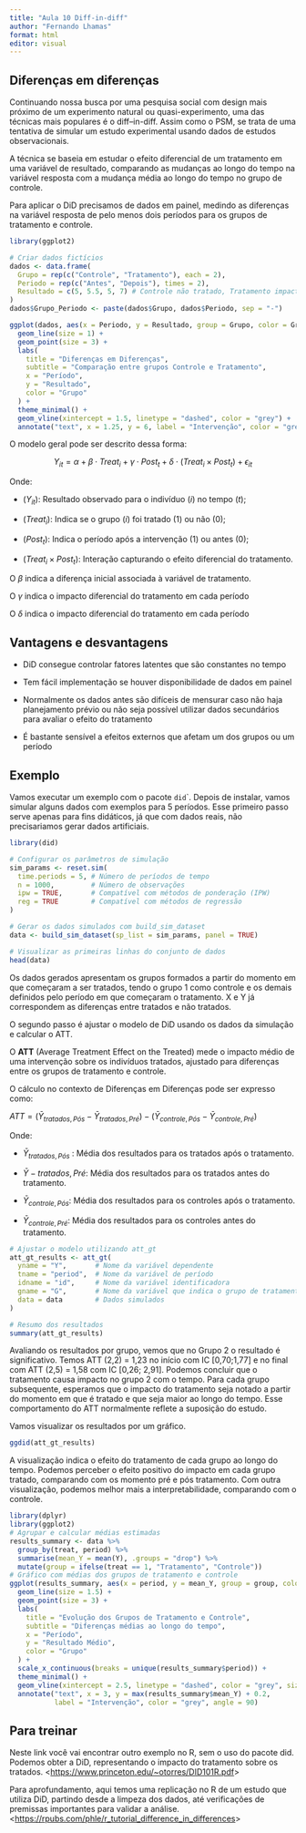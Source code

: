 ```yaml
---
title: "Aula 10 Diff-in-diff"
author: "Fernando Lhamas"
format: html
editor: visual
---
```


## Diferenças em diferenças

Continuando nossa busca por uma pesquisa social com design mais próximo de um experimento natural ou quasi-experimento, uma das técnicas mais populares é o diff–in-diff. Assim como o PSM, se trata de uma tentativa de simular um estudo experimental usando dados de estudos observacionais.

A técnica se baseia em estudar o efeito diferencial de um tratamento em uma variável de resultado, comparando as mudanças ao longo do tempo na variável resposta com a mudança média ao longo do tempo no grupo de controle.

Para aplicar o DiD precisamos de dados em painel, medindo as diferenças na variável resposta de pelo menos dois períodos para os grupos de tratamento e controle.

```r
library(ggplot2)

# Criar dados fictícios
dados <- data.frame(
  Grupo = rep(c("Controle", "Tratamento"), each = 2),
  Periodo = rep(c("Antes", "Depois"), times = 2),
  Resultado = c(5, 5.5, 5, 7) # Controle não tratado, Tratamento impactado
)
dados$Grupo_Periodo <- paste(dados$Grupo, dados$Periodo, sep = "-")

ggplot(dados, aes(x = Periodo, y = Resultado, group = Grupo, color = Grupo)) +
  geom_line(size = 1) +
  geom_point(size = 3) +
  labs(
    title = "Diferenças em Diferenças",
    subtitle = "Comparação entre grupos Controle e Tratamento",
    x = "Período",
    y = "Resultado",
    color = "Grupo"
  ) +
  theme_minimal() +
  geom_vline(xintercept = 1.5, linetype = "dashed", color = "grey") +
  annotate("text", x = 1.25, y = 6, label = "Intervenção", color = "grey", angle = 90)

```

O modelo geral pode ser descrito dessa forma:

$$ Y_{it} = \alpha + \beta \cdot Treat_i + \gamma \cdot Post_t + \delta \cdot (Treat_i \times Post_t) + \epsilon_{it} $$

Onde:

-   $( Y_{it})$: Resultado observado para o indivíduo $(i)$ no tempo $(t)$;

-   $(Treat_i)$: Indica se o grupo $(i)$ foi tratado (1) ou não (0);

<!-- -->

-   $(Post_t)$: Indica o período após a intervenção (1) ou antes (0);

-   $(Treat_i\times Post_t )$: Interação capturando o efeito diferencial do tratamento.

O $\beta$ indica a diferença inicial associada à variável de tratamento.

O $\gamma$ indica o impacto diferencial do tratamento em cada período

O $\delta$ indica o impacto diferencial do tratamento em cada período

## Vantagens e desvantagens

-   DiD consegue controlar fatores latentes que são constantes no tempo

-   Tem fácil implementação se houver disponibilidade de dados em painel

-   Normalmente os dados antes são difíceis de mensurar caso não haja planejamento prévio ou não seja possível utilizar dados secundários para avaliar o efeito do tratamento

-   É bastante sensível a efeitos externos que afetam um dos grupos ou um período

## Exemplo

Vamos executar um exemplo com o pacote `did`\`. Depois de instalar, vamos simular alguns dados com exemplos para 5 períodos. Esse primeiro passo serve apenas para fins didáticos, já que com dados reais, não precisariamos gerar dados artificiais.

```r
library(did)

# Configurar os parâmetros de simulação
sim_params <- reset.sim(
  time.periods = 5, # Número de períodos de tempo
  n = 1000,         # Número de observações
  ipw = TRUE,       # Compatível com métodos de ponderação (IPW)
  reg = TRUE        # Compatível com métodos de regressão
)

# Gerar os dados simulados com build_sim_dataset
data <- build_sim_dataset(sp_list = sim_params, panel = TRUE)

# Visualizar as primeiras linhas do conjunto de dados
head(data)

```

Os dados gerados apresentam os grupos formados a partir do momento em que começaram a ser tratados, tendo o grupo 1 como controle e os demais definidos pelo período em que começaram o tratamento. X e Y já correspondem as diferenças entre tratados e não tratados.

O segundo passo é ajustar o modelo de DiD usando os dados da simulação e calcular o ATT.

O **ATT** (Average Treatment Effect on the Treated) mede o impacto médio de uma intervenção sobre os indivíduos tratados, ajustado para diferenças entre os grupos de tratamento e controle.

O cálculo no contexto de Diferenças em Diferenças pode ser expresso como:

$ATT = \left(\bar{Y}_{tratados, Pós}-\bar{Y}_{tratados, Pré} \right)-\left( \bar{Y}_{controle, Pós}-\bar{Y}_{controle, Pré} \right)$

Onde:

-   $\bar{Y}_{tratados, Pós}$ : Média dos resultados para os tratados após o tratamento.

-   $\bar{Y}-{tratados, Pré}$: Média dos resultados para os tratados antes do tratamento.

-   $\bar{Y}_{controle, Pós}$: Média dos resultados para os controles após o tratamento.

-   $\bar{Y}_{controle, Pré}$: Média dos resultados para os controles antes do tratamento.

```r
# Ajustar o modelo utilizando att_gt
att_gt_results <- att_gt(
  yname = "Y",       # Nome da variável dependente
  tname = "period",  # Nome da variável de período
  idname = "id",     # Nome da variável identificadora
  gname = "G",       # Nome da variável que indica o grupo de tratamento
  data = data        # Dados simulados
)

# Resumo dos resultados
summary(att_gt_results)

```

Avaliando os resultados por grupo, vemos que no Grupo 2 o resultado é significativo. Temos ATT (2,2) = 1,23 no início com IC \[0,70;1,77\] e no final com ATT (2,5) = 1,58 com IC \[0,26; 2,91\]. Podemos concluir que o tratamento causa impacto no grupo 2 com o tempo. Para cada grupo subsequente, esperamos que o impacto do tratamento seja notado a partir do momento em que é tratado e que seja maior ao longo do tempo. Esse comportamento do ATT normalmente reflete a suposição do estudo.

Vamos visualizar os resultados por um gráfico.

```r
ggdid(att_gt_results)
```

A visualização indica o efeito do tratamento de cada grupo ao longo do tempo. Podemos perceber o efeito positivo do impacto em cada grupo tratado, comparando com os momento pré e pós tratamento. Com outra visualização, podemos melhor mais a interpretabilidade, comparando com o controle.

```r
library(dplyr)
library(ggplot2)
# Agrupar e calcular médias estimadas
results_summary <- data %>%
  group_by(treat, period) %>%
  summarise(mean_Y = mean(Y), .groups = "drop") %>%
  mutate(group = ifelse(treat == 1, "Tratamento", "Controle"))
# Gráfico com médias dos grupos de tratamento e controle
ggplot(results_summary, aes(x = period, y = mean_Y, group = group, color = group)) +
  geom_line(size = 1.5) +
  geom_point(size = 3) +
  labs(
    title = "Evolução dos Grupos de Tratamento e Controle",
    subtitle = "Diferenças médias ao longo do tempo",
    x = "Período",
    y = "Resultado Médio",
    color = "Grupo"
  ) +
  scale_x_continuous(breaks = unique(results_summary$period)) +
  theme_minimal() +
  geom_vline(xintercept = 2.5, linetype = "dashed", color = "grey", size = 1) +
  annotate("text", x = 3, y = max(results_summary$mean_Y) + 0.2, 
           label = "Intervenção", color = "grey", angle = 90)

```

## Para treinar

Neste link você vai encontrar outro exemplo no R, sem o uso do pacote did. Podemos obter a DiD, representando o impacto do tratamento sobre os tratados. \<<https://www.princeton.edu/~otorres/DID101R.pdf>\>

Para aprofundamento, aqui temos uma replicação no R de um estudo que utiliza DiD, partindo desde a limpeza dos dados, até verificações de premissas importantes para validar a análise. \<<https://rpubs.com/phle/r_tutorial_difference_in_differences>\>
